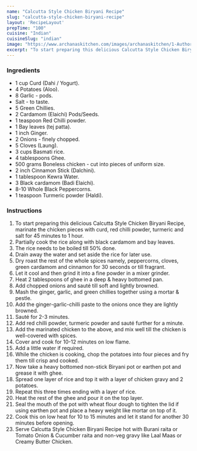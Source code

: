---
name: "Calcutta Style Chicken Biryani Recipe"
slug: "calcutta-style-chicken-biryani-recipe"
layout: 'RecipeLayout'
prepTime: "100"
cuisine: "Indian"
cuisineSlug: "indian"
image: "https://www.archanaskitchen.com/images/archanaskitchen/1-Author/Monika_Manchanda/calcutta_style_chicken_biryani.JPG"
excerpt: "To start preparing this delicious Calcutta Style Chicken Biryani Recipe, marinate the chicken pieces with curd, red chilli powder, turmeric and salt for 45 minutes to 1 hour"
---

### Ingredients

- 1 cup Curd (Dahi / Yogurt).
- 4 Potatoes (Aloo).
- 8 Garlic - pods.
- Salt - to taste.
- 5 Green Chillies.
- 2 Cardamom (Elaichi) Pods/Seeds.
- 1 teaspoon Red Chilli powder.
- 1 Bay leaves (tej patta).
- 1 inch Ginger.
- 2 Onions - finely chopped.
- 5 Cloves (Laung).
- 3 cups Basmati rice.
- 4 tablespoons Ghee.
- 500 grams Boneless chicken - cut into pieces of uniform size.
- 2 inch Cinnamon Stick (Dalchini).
- 1 tablespoon Kewra Water.
- 3 Black cardamom (Badi Elaichi).
- 8-10 Whole Black Peppercorns.
- 1 teaspoon Turmeric powder (Haldi).

### Instructions

1. To start preparing this delicious Calcutta Style Chicken Biryani Recipe, marinate the chicken pieces with curd, red chilli powder, turmeric and salt for 45 minutes to 1 hour.
1. Partially cook the rice along with black cardamom and bay leaves.
1. The rice needs to be boiled till 50% done.
1. Drain away the water and set aside the rice for later use.
1. Dry roast the rest of the whole spices namely, peppercorns, cloves, green cardamom and cinnamon for 30 seconds or till fragrant.
1. Let it cool and then grind it into a fine powder in a mixer grinder.
1. Heat 2 tablespoons of ghee in a deep & heavy bottomed pan.
1. Add chopped onions and sauté till soft and lightly browned.
1. Mash the ginger, garlic, and green chillies together using a mortar & pestle.
1. Add the ginger-garlic-chilli paste to the onions once they are lightly browned.
1. Sauté for 2-3 minutes.
1. Add red chilli powder, turmeric powder and sauté further for a minute.
1. Add the marinated chicken to the above, and mix well till the chicken is well-covered with spices.
1. Cover and cook for 10-12 minutes on low flame.
1. Add a little water if required.
1. While the chicken is cooking, chop the potatoes into four pieces and fry them till crisp and cooked.
1. Now take a heavy bottomed non-stick Biryani pot or earthen pot and grease it with ghee.
1. Spread one layer of rice and top it with a layer of chicken gravy and 2 potatoes.
1. Repeat this three times ending with a layer of rice.
1. Heat the rest of the ghee and pour it on the top layer.
1. Seal the mouth of the pot with wheat flour dough to tighten the lid if using earthen pot and place a heavy weight like mortar on top of it.
1. Cook this on low heat for 10 to 15 minutes and let it stand for another 30 minutes before opening.
1. Serve Calcutta Style Chicken Biryani Recipe hot with Burani raita or Tomato Onion & Cucumber raita and non-veg gravy like Laal Maas or Creamy Butter Chicken.
